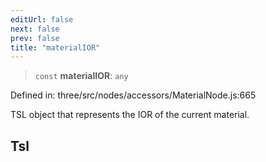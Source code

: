 ```yaml
---
editUrl: false
next: false
prev: false
title: "materialIOR"
---
```


> `const` **materialIOR**: `any`

Defined in: three/src/nodes/accessors/MaterialNode.js:665

TSL object that represents the IOR of the current material.

## Tsl
